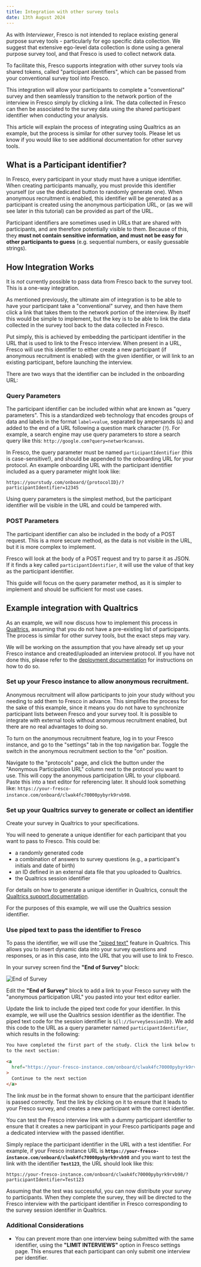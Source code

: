 ```yaml
---
title: Integration with other survey tools
date: 13th August 2024
---
```


As with _Interviewer_, Fresco is not intended to replace existing general purpose survey tools - particularly for ego specific data collection. We suggest that extensive ego-level data collection is done using a general purpose survey tool, and that Fresco is used to collect network data. 

To facilitate this, Fresco supports integration with other survey tools via shared tokens, called "participant identifiers", which can be passed from your conventional survey tool into Fresco.

This integration will allow your participants to complete a "conventional" survey and then seamlessly transition to the network portion of the interview in Fresco simply by clicking a link. The data collected in Fresco can then be associated to the survey data using the shared participant identifier when conducting your analysis.

This article will explain the process of integrating using Qualtrics as an example, but the process is similar for other survey tools. Please let us know if you would like to see additional documentation for other survey tools.

## What is a Participant identifier?

In Fresco, every participant in your study must have a unique identifier. When creating participants manually, you must provide this identifier yourself (or use the dedicated button to randomly generate one). When anonymous recruitment is enabled, this identifier will be generated as a participant is created using the anonymous participation URL, or (as we will see later in this tutorial) can be provided as part of the URL.

<Tipbox danger>
Participant identifiers are sometimes used in URLs that are shared with participants, and are therefore potentially visible to them. Because of this, they <strong>must not contain sensitive information, and must not be easy for other participants to guess</strong> (e.g. sequential numbers, or easily guessable strings). 
</Tipbox>

## How Integration Works

<Tipbox>
It is <em>not</em> currently possible to pass data from Fresco back to the survey tool. This is a one-way integration.
</Tipbox>

As mentioned previously, the ultimate aim of integration is to be able to have your participant take a "conventional" survey, and then have them click a link that takes them to the network portion of the interview. By itself this would be simple to implement, but the key is to be able to link the data collected in the survey tool back to the data collected in Fresco.

Put simply, this is achieved by embedding the participant identifier in the URL that is used to link to the Fresco interview. When present in a URL, Fresco will use this identifier to either create a new participant (if anonymous recruitment is enabled) with the given identifier, or will link to an existing participant, before launching the interview. 

There are two ways that the identifier can be included in the onboarding URL:

### Query Parameters

The participant identifier can be included within what are known as "query parameters". This is a standardized web technology that encodes groups of data and labels in the format `label=value`, separated by ampersands (`&`) and added to the end of a URL following a question mark character (`?`). For example, a search engine may use query parameters to store a search query like this: `http://google.com?query=networkcanvas`.

In Fresco, the query parameter must be named `participantIdentifier` (this is case-sensitive!), and should be appended to the onboarding URL for your protocol. An example onboarding URL with the participant identifier included as a query parameter might look like:
  
```plaintext
https://yourstudy.com/onboard/{protocolID}/?participantIdentifier=12345
```

Using query parameters is the simplest method, but the participant identifier will be visible in the URL and could be tampered with.

### POST Parameters

The participant identifier can also be included in the body of a POST request. This is a more secure method, as the data is not visible in the URL, but it is more complex to implement.

Fresco will look at the body of a POST request and try to parse it as JSON. If it finds a key called `participantIdentifier`, it will use the value of that key as the participant identifier.

This guide will focus on the query parameter method, as it is simpler to implement and should be sufficient for most use cases.

## Example integration with Qualtrics

As an example, we will now discuss how to implement this process in [Qualtrics](https://www.qualtrics.com), assuming that you do not have a pre-existing list of participants. The process is similar for other survey tools, but the exact steps may vary.

<Tipbox>

We will be working on the assumption that you have already set up your Fresco instance and created/uploaded an interview protocol. If you have not done this, please refer to the [deployment documentation](../deployment/guide) for instructions on how to do so.

</Tipbox>

### Set up your Fresco instance to allow anonymous recruitment.

Anonymous recruitment will allow participants to join your study without you needing to add them to Fresco in advance. This simplifies the process for the sake of this example, since it means you do not have to synchronize participant lists between Fresco and your survey tool. It is possible to integrate with external tools without anonymous recruitment enabled, but there are no real advantages to doing so.

To turn on the anonymous recruitment feature, log in to your Fresco instance, and go to the "settings" tab in the top navigation bar. Toggle the switch in the anonymous recruitment section to the "on" position.

Navigate to the "protocols" page, and click the button under the "Anonymous Participation URL" column next to the protocol you want to use. This will copy the anonymous participation URL to your clipboard. Paste this into a text editor for referencing later. It should look something like: `https://your-fresco-instance.com/onboard/clwak4fc70000pybyrk9rvb98`.

### Set up your Qualtrics survey to generate or collect an identifier

Create your survey in Qualtrics to your specifications. 

You will need to generate a unique identifier for each participant that you want to pass to Fresco. This could be:

- a randomly generated code
- a combination of answers to survey questions (e.g., a participant's initials and date of birth)
- an ID defined in an external data file that you uploaded to Qualtrics.
- the Qualtrics session identifier

For details on how to generate a unique identifier in Qualtrics, consult the [Qualtrics support documentation](https://www.qualtrics.com/support/).

For the purposes of this example, we will use the Qualtrics session identifier. 

### Use piped text to pass the identifier to Fresco

To pass the identifier, we will use the ["piped text"](https://www.qualtrics.com/support/survey-platform/survey-module/editing-questions/piped-text/piped-text-overview/) feature in Qualtrics. This allows you to insert dynamic data into your survey questions and responses, or as in this case, into the URL that you will use to link to Fresco.

In your survey screen find the **"End of Survey"** block:

![End of Survey](/assets/img/fresco-images/end-of-survey.png)

Edit the **"End of Survey"** block to add a link to your Fresco survey with the "anonymous participation URL" you pasted into your text editor earlier.

Update the link to include the piped text code for your identifier. In this example, we will use the Qualtrics session identifier as the identifier. The piped text code for the session identifier is `${l://SurveySessionID}`. We add this code to the URL as a query parameter named `participantIdentifier`, which results in the following:

```html
You have completed the first part of the study. Click the link below to proceed
to the next section:

<a
  href="https://your-fresco-instance.com/onboard/clwak4fc70000pybyrk9rvb98/?participantIdentifier=${l://SurveySessionID}"
>
  Continue to the next section
</a>
```

The link _must_ be in the format shown to ensure that the participant identifier is passed correctly. Test the link by clicking on it to ensure that it leads to your Fresco survey, and creates a new participant with the correct identifier.

<Tipbox>

You can test the Fresco interview link with a dummy participant identifier to ensure that it creates a new participant in your Fresco participants page and a dedicated interview with the passed identifier.

Simply replace the participant identifier in the URL with a test identifier. For example, if your Fresco instance URL is **`https://your-fresco-instance.com/onboard/clwak4fc70000pybyrk9rvb98`** and you want to test the link with the identifier **`Test123`**, the URL should look like this:

```plaintext
https://your-fresco-instance.com/onboard/clwak4fc70000pybyrk9rvb98/?participantIdentifier=Test123
```

</Tipbox>

Assuming that the test was successful, you can now distribute your survey to participants. When they complete the survey, they will be directed to the Fresco interview with the participant identifier in Fresco corresponding to the survey session identifier in Qualtrics.

### Additional Considerations

- You can prevent more than one interview being submitted with the same identifier, using the **"LIMIT INTERVIEWS"** option in Fresco settings page. This ensures that each participant can only submit one interview per identifier.
